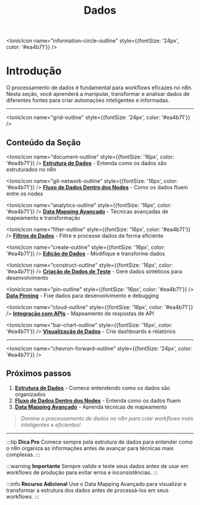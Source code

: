 ﻿---
sidebar_position: 2
title: Dados
description: Manipulação e transformação de dados no n8n
keywords: [n8n, dados, manipulação, transformação, processamento]
---

<IonicIcon name="information-circle-outline" style={{fontSize: '24px', color: '#ea4b71'}} />
# Introdução

O processamento de dados é fundamental para workflows eficazes no n8n. Nesta seção, você aprenderá a manipular, transformar e analisar dados de diferentes fontes para criar automações inteligentes e informadas.

---

<IonicIcon name="grid-outline" style={{fontSize: '24px', color: '#ea4b71'}} />
## Conteúdo da Seção

<IonicIcon name="document-outline" style={{fontSize: '16px', color: '#ea4b71'}} />
**[Estrutura de Dados](./data-structure)** - Entenda como os dados são estruturados no n8n

<IonicIcon name="git-network-outline" style={{fontSize: '16px', color: '#ea4b71'}} />
**[Fluxo de Dados Dentro dos Nodes](./data-flow-nodes)** - Como os dados fluem entre os nodes

<IonicIcon name="analytics-outline" style={{fontSize: '16px', color: '#ea4b71'}} />
**[Data Mapping Avançado](./data-mapping-avancado)** - Técnicas avançadas de mapeamento e transformação

<IonicIcon name="filter-outline" style={{fontSize: '16px', color: '#ea4b71'}} />
**[Filtros de Dados](./data-filtering)** - Filtre e processe dados de forma eficiente

<IonicIcon name="create-outline" style={{fontSize: '16px', color: '#ea4b71'}} />
**[Edição de Dados](./data-editing)** - Modifique e transforme dados

<IonicIcon name="construct-outline" style={{fontSize: '16px', color: '#ea4b71'}} />
**[Criação de Dados de Teste](./data-mocking)** - Gere dados sintéticos para desenvolvimento

<IonicIcon name="pin-outline" style={{fontSize: '16px', color: '#ea4b71'}} />
**[Data Pinning](./data-pinning)** - Fixe dados para desenvolvimento e debugging

<IonicIcon name="cloud-outline" style={{fontSize: '16px', color: '#ea4b71'}} />
**[Integração com APIs](./integracao-apis)** - Mapeamento de respostas de API

<IonicIcon name="bar-chart-outline" style={{fontSize: '16px', color: '#ea4b71'}} />
**[Visualização de Dados](./visualizacao-dados)** - Crie dashboards e relatórios

---

<IonicIcon name="chevron-forward-outline" style={{fontSize: '24px', color: '#ea4b71'}} />
## Próximos passos

1. **[Estrutura de Dados](./data-structure)** - Comece entendendo como os dados são organizados
2. **[Fluxo de Dados Dentro dos Nodes](./data-flow-nodes)** - Entenda como os dados fluem
3. **[Data Mapping Avançado](./data-mapping-avancado)** - Aprenda técnicas de mapeamento

> *Domine o processamento de dados no n8n para criar workflows mais inteligentes e eficientes!*

---

:::tip **Dica Pro**
Comece sempre pela estrutura de dados para entender como o n8n organiza as informações antes de avançar para técnicas mais complexas.
:::

:::warning **Importante**
Sempre valide e teste seus dados antes de usar em workflows de produção para evitar erros e inconsistências.
:::

:::info **Recurso Adicional**
Use o Data Mapping Avançado para visualizar e transformar a estrutura dos dados antes de processá-los em seus workflows.
:::
